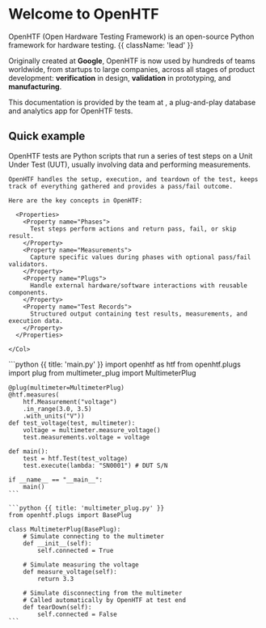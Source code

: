 
<HeroPattern />

# Welcome to OpenHTF

OpenHTF (Open Hardware Testing Framework) is an open-source Python framework for hardware testing. {{ className: 'lead' }}

Originally created at **Google**, OpenHTF is now used by hundreds of teams worldwide, from startups to large companies, across all stages of product development: **verification** in design, **validation** in prototyping, and **manufacturing**.

<LogoCloud />

This documentation is provided by the team at <TofuPilotLink utmMedium="landing" />, a plug-and-play database and analytics app for OpenHTF tests.

## Quick example

<Row>
  <Col>
    OpenHTF tests are Python scripts that run a series of test steps on a Unit Under Test (UUT), usually involving data and performing measurements.

    OpenHTF handles the setup, execution, and teardown of the test, keeps track of everything gathered and provides a pass/fail outcome.

    Here are the key concepts in OpenHTF:

      <Properties>
        <Property name="Phases">
          Test steps perform actions and return pass, fail, or skip result.
        </Property>
        <Property name="Measurements">
          Capture specific values during phases with optional pass/fail validators.
        </Property>
        <Property name="Plugs">
          Handle external hardware/software interactions with reusable components.
        </Property>
        <Property name="Test Records">
          Structured output containing test results, measurements, and execution data.
        </Property>
      </Properties>

    </Col>

<Col>
  <CodeGroup title="Example">
    ```python {{ title: 'main.py' }}
    import openhtf as htf
    from openhtf.plugs import plug
    from multimeter_plug import MultimeterPlug

    @plug(multimeter=MultimeterPlug)
    @htf.measures(
        htf.Measurement("voltage")
        .in_range(3.0, 3.5)
        .with_units("V"))
    def test_voltage(test, multimeter):
        voltage = multimeter.measure_voltage()
        test.measurements.voltage = voltage

    def main():
        test = htf.Test(test_voltage)
        test.execute(lambda: "SN0001") # DUT S/N

    if __name__ == "__main__":
        main()
    ```

    ```python {{ title: 'multimeter_plug.py' }}
    from openhtf.plugs import BasePlug

    class MultimeterPlug(BasePlug):
        # Simulate connecting to the multimeter
        def __init__(self):
            self.connected = True

        # Simulate measuring the voltage
        def measure_voltage(self):
            return 3.3

        # Simulate disconnecting from the multimeter
        # Called automatically by OpenHTF at test end
        def tearDown(self):
            self.connected = False
    ```

  </CodeGroup>
</Col>
</Row>
